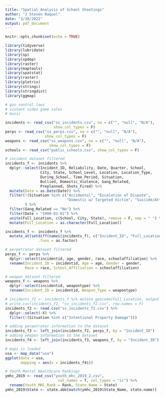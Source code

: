 ```yaml
---
title: "Spatial Analysis of School Shootings"
author: "J Steven Raquel"
date: "3/10/2022"
output: pdf_document
---
```


```r
knitr::opts_chunk$set(echo = TRUE)

library(tidyverse)
library(lubridate)
library(sp)
library(spdep)
library(raster)
library(maptools)
library(spatstat)
library(raster)
library(plotrix)
library(stringi)
library(stringdist)
library(ggmap)

```



```r

# gun control laws 
# violent video game sales
# music

incidents <- read_csv("ss_incidents.csv", na = c("", "null", "N/A"),
                      show_col_types = F)
perps <- read_csv("ss_perps.csv", na = c("", "null", "N/A"), 
                  show_col_types = F)
weapons <- read_csv("ss_weapons.csv", na = c("", "null", "N/A"),
                    show_col_types = F)
schools <- read_csv("public_schools.csv", show_col_types = F)

# incident dataset filtered
incidents_f <- incidents %>%
  dplyr::select(Incident_ID, Reliability, Date, Quarter, School, 
                City, State, School_Level, Location, Location_Type, 
                During_School, Time_Period, Situation, 
                Bullied, Domestic_Violence, Gang_Related, 
                Preplanned, Shots_Fired) %>%
  mutate(Date = as.Date(Date)) %>%
  filter(!(Situation %in% c("Accidental", "Escalation of Dispute",
                            "Domestic w/ Targeted Victim", "Suicide/Attempted"))
         ) %>%
  filter(Gang_Related == "No") %>%
  filter(Date > "1990-01-01") %>% 
  unite(Full_Location, c(School, City, State), remove = F, sep = " ") %>%
  mutate(Full_Location = as.character(Full_Location))

incidents_f <- incidents_f %>% 
  mutate_at(setdiff(names(incidents_f), c("Incident_ID", "Full_Location", "Date")), 
               .funs = as.factor)

# perpetrator dataset filtered
perps_f <- perps %>% 
  dplyr::select(incidentid, age, gender, race, schoolaffiliation) %>%
  rename(Incident_ID = incidentid, Age = age, Gender = gender, 
         Race = race, School_Affiliation = schoolaffiliation)

# weapon dataset filtered
weapons_f <- weapons %>%
  dplyr::select(incidentid, weapontype) %>%
  rename(Incident_ID = incidentid, Weapon_Type = weapontype)
```

```r
# incidents_f2 <- incidents_f %>% mutate_geocode(Full_Location, output = "latlon")
# write.csv(incidents_f2, "ss_incidents_f2.csv", row.names = F)
incidents_f2 <- read.csv("ss_incidents_f2.csv") %>% 
  dplyr::select(-X) %>%
  filter(!(Situation %in% c("Intentional Property Damage")))
```



```r
# adding perpetrator information to the dataset
incidents_f3 <- left_join(incidents_f2, perps_f, by = "Incident_ID")
# adding weapon information to the dataset
incidents_f4 <- left_join(incidents_f3, weapons_f, by = "Incident_ID")
```

```r
# maps is loaded
usa <- map_data("usa")
ggplot(data = usa,
       mapping = aes(x = incidents_f4$))


```




```r
# Youth Mental Healthcare Rankings
ymhc_2019 <- read_csv("youth_mhc_2019_2.csv", 
                        col_names = T, col_types = "ic") %>%
  rename(Youth_MHC_Rank = Rank, State_Name = State)
ymhc_2019$State <- state.abb[match(ymhc_2019$State_Name, state.name)]


```


